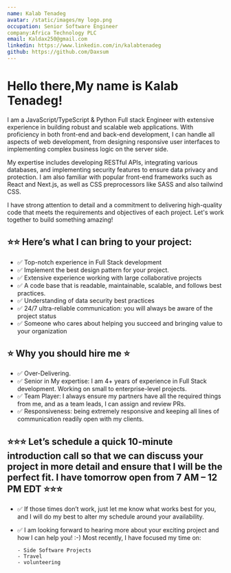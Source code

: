 ```yaml
---
name: Kalab Tenadeg
avatar: /static/images/my logo.png
occupation: Senior Software Engineer
company:Africa Technology PLC
email: Kaldax250@gmail.com
linkedin: https://www.linkedin.com/in/kalabtenadeg
github: https://github.com/Daxsum
---
```


# Hello there,My name is Kalab Tenadeg!

I am a JavaScript/TypeScript & Python Full stack Engineer with extensive experience in building robust and scalable web applications. With proficiency in both front-end and back-end development, I can handle all aspects of web development, from designing responsive user interfaces to implementing complex business logic on the server side.

My expertise includes developing RESTful APIs, integrating various databases, and implementing security features to ensure data privacy and protection. I am also familiar with popular front-end frameworks such as React and Next.js, as well as CSS preprocessors like SASS and also tailwind CSS.

I have strong attention to detail and a commitment to delivering high-quality code that meets the requirements and objectives of each project. Let's work together to build something amazing!

## ⭐⭐ Here’s what I can bring to your project:

- ✅ Top-notch experience in Full Stack development
- ✅ Implement the best design pattern for your project.
- ✅ Extensive experience working with large collaborative projects
- ✅ A code base that is readable, maintainable, scalable, and follows best practices.
- ✅ Understanding of data security best practices
- ✅ 24/7 ultra-reliable communication: you will always be aware of the project status
- ✅ Someone who cares about helping you succeed and bringing value to your organization

## ⭐ Why you should hire me ⭐

- ✅ Over-Delivering.
- ✅ Senior in My expertise: I am 4+ years of experience in Full Stack development. Working on small to enterprise-level projects.
- ✅ Team Player: I always ensure my partners have all the required things from me, and as a team leads, I can assign and review PRs.
- ✅ Responsiveness: being extremely responsive and keeping all lines of communication readily open with my clients.

## ⭐⭐⭐ Let’s schedule a quick 10-minute introduction call so that we can discuss your project in more detail and ensure that I will be the perfect fit. I have tomorrow open from 7 AM – 12 PM EDT ⭐⭐⭐

- ✅ If those times don’t work, just let me know what works best for you, and I will do my best to alter my schedule around your availability.

- ✅ I am looking forward to hearing more about your exciting project and how I can help you! :-)
  Most recently, I have focused my time on:

      - Side Software Projects
      - Travel
      - volunteering
